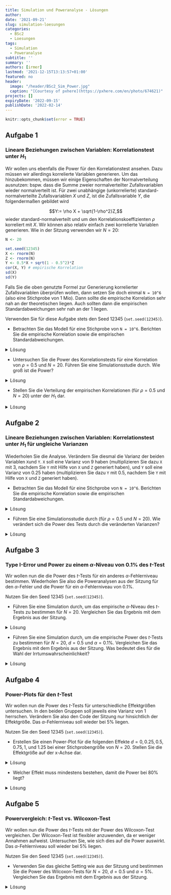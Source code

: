 ```yaml
---
title: Simulation und Poweranalyse - Lösungen
author: 
date: '2021-09-21'
slug: simulation-loesungen
categories:
  - BSc2
  - Loesungen
tags:
  - Simulation
  - Poweranalyse
subtitle: ''
summary: ''
authors: [irmer]
lastmod: '2021-12-15T13:13:57+01:00'
featured: no
header:
  image: "/header/BSc2_Sim_Power.jpg"
  caption: "[Courtesy of pxhere](https://pxhere.com/en/photo/674621)"
projects: []
expiryDate: '2022-09-15'
publishDate: '2022-02-14'
---
```


```r
knitr::opts_chunk$set(error = TRUE)
```


## Aufgabe 1
### Lineare Beziehungen zwischen Variablen: Korrelationstest unter $H_1$
Wir wollen uns ebenfalls die Power für den Korrelationstest ansehen. Dazu müssen wir allerdings korrelierte Variablen generieren. Um das hinzubekommen, müssen wir einige Eigenschaften der Normalverteilung ausnutzen: bspw. dass die Summe zweier normalverteilter Zufallsvariablen wieder normalverteilt ist. Für zwei unabhängige (unkorrelierte) standard-normalverteilte Zufallsvariablen $X$ und $Z$, ist die Zufallsvariable $Y$, die folgendermaßen gebildet wird

$$Y:= \rho X + \sqrt{1-\rho^2}Z,$$
wieder standard-normalverteilt und um den Korrelationskoeffizienten $\rho$ korreliert mit $X$. Wir können also relativ einfach zwei korrelierte Variablen generieren. Wie in der Sitzung verwenden wir $N=20$:

```r
N <- 20

set.seed(12345)
X <- rnorm(N)
Z <- rnorm(N)
Y <- 0.5*X + sqrt(1 - 0.5^2)*Z
cor(X, Y) # empirische Korrelation
sd(X) 
sd(Y)
```

Falls Sie die oben genutzte Formel zur Generierung korrelierter Zufallsvariablen überprüfen wollen, dann setzen Sie doch einmal `N = 10^6` (also eine Stichprobe von 1 Mio). Dann sollte die empirische Korrelation sehr nah an der theoretischen liegen. Auch sollten dann die empirischen Standardabweichungen sehr nah an der 1 liegen.

Verwenden Sie für diese Aufgabe stets den Seed 12345 (`set.seed(12345)`).

* Betrachten Sie das Modell für eine Stichprobe von `N = 10^6`. Berichten Sie die empirische Korrelation sowie die empirischen Standardabweichungen.

<details><summary>Lösung</summary>
```r
N <- 10^6

set.seed(12345)
X <- rnorm(N)
Z <- rnorm(N)
Y <- 0.5*X + sqrt(1 - 0.5^2)*Z
cor(X, Y) # empirische Korrelation
sd(X) 
sd(Y)
```

Die Korrelation liegt bei $\hat{\rho}_{XY}=$`r round(cor(X, Y), 4)` und liegt damit sehr nah an der theoretischen (wahren) 0.5. Die beiden Standardabweichungen liegen bei $\hat{\sigma}_X=$ `r round(sd(X), 4)` und  $\hat{\sigma}_Y=$ `r round(sd(Y), 4)` und damit beide sehr nah an der theoretischen (wahren) 1.

</details>


* Untersuchen Sie die Power des Korrelationstests für eine Korrelation von $\rho=0.5$ und $N = 20$. Führen Sie eine Simulationsstudie durch. Wie groß ist die Power?

<details><summary>Lösung</summary>
```r
N <- 20
set.seed(12345)
pcor_H1 <- replicate(n = 10000, expr = {X <- rnorm(N)
                                        Z <- rnorm(N)
                                        Y <- 0.5*X + sqrt(1 - 0.5^2)*Z
                                        cortestH1 <- cor.test(X, Y)
                                        cortestH1$p.value})
mean(pcor_H1 < 0.05) # empirische Power
```

Die Power des Korrelationstests für eine Korrelation von 0.5 für $N=20$ liegt bei `r mean(pcor_H1 < 0.05)*100`%.

</details>



* Stellen Sie die Verteilung  der empirischen Korrelationen (für $\rho=0.5$ und $N=20$) unter der $H_1$ dar.


<details><summary>Lösung</summary>
```r
set.seed(12345)
cors_H1 <- replicate(n = 10000, expr = {X <- rnorm(N)
                                        Z <- rnorm(N)
                                        Y <- 0.5*X + sqrt(1 - 0.5^2)*Z
                                        cor(X, Y)})
summary(cors_H1)
hist(cors_H1, breaks = 50)
```
Die Verteilung der Korrelationen ist nicht normalverteilt. Die Verteilung ist links-schief/rechts-steil. Wir erkennen, dass Korrelationen zwischen `r round(min(cors_H1), 4)` und `r round(max(cors_H1), 4)` liegen. Die mittlere Korrelation liegt bei `r round(mean(cors_H1), 4)`, der Median der Korrelationen liegt bei `r round(median(cors_H1), 4)`. Die zentralen Tendenzen liegt also sehr nah an der theoretischen Korrelation von 0.5.

</details>


## Aufgabe 2
### Lineare Beziehungen zwischen Variablen: Korrelationstest unter $H_1$ für ungleiche Varianzen

Wiederholen Sie die Analyse. Verändern Sie diesmal die Varianz der beiden Variablen `X`und `Y`. `X` soll eine Varianz von 9 haben (multiplizieren Sie dazu `X` mit 3, nachdem Sie `Y` mit Hilfe von `X` und `Z` generiert haben), und `Y` soll eine Varianz von 0.25 haben (multiplizieren Sie dazu `Y` mit 0.5, nachdem Sie `Y` mit Hilfe von `X` und `Z` generiert haben). 

* Betrachten Sie das Modell für eine Stichprobe von `N = 10^6`. Berichten Sie die empirische Korrelation sowie die empirischen Standardabweichungen.

<details><summary>Lösung</summary>
```r
N <- 10^6

set.seed(12345)
X <- rnorm(N)
Z <- rnorm(N)
Y <- 0.5*X + sqrt(1 - 0.5^2)*Z
X_new <- 3*X
Y_new <- 0.5*Y
cor(X_new, Y_new) # empirische Korrelation
sd(X_new) 
sd(Y_new)
```

Die Korrelation liegt bei $\hat{\rho}_{X_\text{new}Y_\text{new}}=$`r round(cor(X_new, Y_new), 4)` und liegt damit sehr nah an der theoretischen (wahren) 0.5. Insbesondere ist diese Korrelation gleich der Korrelation zwischen X und Y von oben! Das liegt daran, dass die Varianz die Korrelation nicht beeinflusst. Die beiden Standardabweichungen liegen bei $\hat{\sigma}_{X_\text{new}}=$ `r round(sd(X_new), 4)` und  $\hat{\sigma}_{Y_\text{new}}=$ `r round(sd(Y_new), 4)` und damit beide sehr nah an der theoretischen (wahren) dran. Diese entsprechen gerade den Vorfaktoren, die wir dran multipliziert haben. Also 3 für $X_\text{new}$ und 0.5 für $Y_\text{new}$.

</details>


* Führen Sie eine Simulationsstudie durch (für $\rho=0.5$ und $N=20$). Wie verändert sich die Power des Tests durch die veränderten Varianzen?


<details><summary>Lösung</summary>
```r
N <- 20
set.seed(12345)
pcor_H1_new <- replicate(n = 10000, expr = {X <- rnorm(N)
                                            Z <- rnorm(N)
                                            Y <- 0.5*X + sqrt(1 - 0.5^2)*Z
                                            X_new <- 3*X
                                            Y_new <- 0.5*Y
                                            cortestH1 <- cor.test(X_new, Y_new)
                                            cortestH1$p.value})
mean(pcor_H1_new < 0.05) # empirische Power
```

Die Power des Korrelationstests für eine Korrelation von 0.5 für $N=20$ und Variablen mit Varianzen von 9 und 0.25 liegt bei `r mean(pcor_H1_new < 0.05)*100`%. Diese Power ist identisch zur Power zuvor. Das zeigt uns, dass die Power des Korrelationstests unter Voraussetzung der Normalverteilung nur von der Korrelationsgröße, aber nicht von der Varianz der Variablen, abhängt. (Natürlich dürfen wir nicht eine Variable mit 0 multiplizieren, da das zu einer Konstanten führt, die immer eine Korrelation von 0 mit allen anderen Zufallsvariablen hat.)

</details>


## Aufgabe 3
### Type I-Error und Power zu einem $\alpha$-Niveau von $0.1\%$ des $t$-Test

Wir wollen nun die die Power des $t$-Tests für ein anderes $\alpha$-Fehlerniveau bestimmen. Wiederholen Sie also die Poweranalysen aus der Sitzung für den $\alpha$-Fehler und die Power für ein $\alpha$-Fehlerniveau von $0.1\%$.

Nutzen Sie den Seed 12345 (`set.seed(12345)`).

* Führen Sie eine Simulation durch, um das empirische $\alpha$-Niveau des $t$-Tests zu bestimmen für $N=20$. Vergleichen Sie das Ergebnis mit dem Ergebnis aus der Sitzung.

<details><summary>Lösung</summary>

```r
N <- 20
set.seed(12345)
pt_H0 <- replicate(n = 10000, expr = {X <- rnorm(N)
                                      Y <- rnorm(N) 
                                      ttestH1 <- t.test(X, Y, var.equal = TRUE)
                                      ttestH1$p.value})
mean(pt_H0 < 0.001) # empirischer Alpha-Fehler
```
Der empirische $\alpha$-Fehler liegt bei `r mean(mean(pt_H0 < 0.001))*100`% und liegt damit sehr nah an dem vorgegebenem Niveau von $\alpha = 0.1\%$. In der Sitzung hatten wir einen empirischen $\alpha$-Fehler, der sehr nah an den theoretischen $5\%$ lag. Der Unterschied ist zu erwarten, da wir das vorgegebene $\alpha$-Fehlerniveau verändert haben!


</details>


* Führen Sie eine Simulation durch, um die empirische Power des $t$-Tests zu bestimmen für $N=20$, $d = 0.5$ und $\alpha = 0.1\%$. Vergleichen Sie das Ergebnis mit dem Ergebnis aus der Sitzung. Was bedeutet dies für die Wahl der Irrtumswahrscheinlichkeit?

<details><summary>Lösung</summary>

```r
set.seed(12345)
pt_H1 <- replicate(n = 10000, expr = {X <- rnorm(N)
                                      Y <- rnorm(N) + 0.5
                                      ttestH1 <- t.test(X, Y, var.equal = TRUE)
                                      ttestH1$p.value})
mean(pt_H1 < 0.001) # empirische Power
```
Die empirische Power liegt bei `r mean(pt_H1 < 0.001)*100`%. Dieser Wert fällt nun deutlich geringer aus, als die `r mean(pt_H1 < 0.05)*100`%, die wir in der Sitzung beobachtet hatten. Dies zeigt nochmal deutlich auf, dass wenn wir unsere Irrtumswahrscheinlichkeit drastisch reduzieren wollen, wir in Kauf nehmen, dass die Power einen Effekt zu finden, wenn dieser da ist, deutlich eingeschränkt wird!

Sie können sich die Power auch für andere Irrtumswahrscheinlichkeiten anschauen, indem Sie die `0.001` ersetzen durch Ihre gewünschte Irrtumswahrscheinlichkeit!

</details>


## Aufgabe 4
### Power-Plots für den $t$-Test

Wir wollen nun die Power des $t$-Tests für unterschiedliche Effektgrößen untersuchen. In den beiden Gruppen soll jeweils eine Varianz von 1 herrschen. Verändern Sie also den Code der Sitzung nur hinsichtlich der Effektgröße. Das $\alpha$-Fehlerniveau soll wieder bei $5\%$ liegen.

Nutzen Sie den Seed 12345 (`set.seed(12345)`).

* Erstellen Sie einen Power-Plot für die folgenden Effekte $d = 0, 0.25, 0.5, 0.75, 1,$ und $1.25$ bei einer Stichprobengröße von $N = 20$. Stellen Sie die Effektgröße auf der x-Achse dar.


<details><summary>Lösung</summary>

```r
set.seed(12345)
pt_H1_0 <- replicate(n = 10000, expr = {X <- rnorm(20)
                                        Y <- rnorm(20) 
                                        ttestH1 <- t.test(X, Y, var.equal = TRUE)
                                        ttestH1$p.value})
pt_H1_0.25 <- replicate(n = 10000, expr = {X <- rnorm(20)
                                           Y <- rnorm(20) + 0.25 
                                           ttestH1 <- t.test(X, Y, var.equal = TRUE)
                                           ttestH1$p.value})
pt_H1_0.5 <- replicate(n = 10000, expr = {X <- rnorm(20)
                                          Y <- rnorm(20) + 0.5 
                                          ttestH1 <- t.test(X, Y, var.equal = TRUE)
                                          ttestH1$p.value})
pt_H1_0.75 <- replicate(n = 10000, expr = {X <- rnorm(20)
                                           Y <- rnorm(20) + 0.75 
                                           ttestH1 <- t.test(X, Y, var.equal = TRUE)
                                           ttestH1$p.value})
pt_H1_1 <- replicate(n = 10000, expr = {X <- rnorm(20)
                                        Y <- rnorm(20) + 1 
                                        ttestH1 <- t.test(X, Y, var.equal = TRUE)
                                        ttestH1$p.value})
pt_H1_1.25 <- replicate(n = 10000, expr = {X <- rnorm(20)
                                           Y <- rnorm(20) + 1.25 
                                           ttestH1 <- t.test(X, Y, var.equal = TRUE)
                                           ttestH1$p.value})
t_power_d <- c(mean(pt_H1_0 < 0.05),
               mean(pt_H1_0.25 < 0.05),
               mean(pt_H1_0.5 < 0.05),
               mean(pt_H1_0.75 < 0.05),
               mean(pt_H1_1 < 0.05),
               mean(pt_H1_1.25 < 0.05))
Ds <- seq(0, 1.25, 0.25)
plot(x = Ds, y = t_power_d, type = "b", main = "Power vs. d")
```

Dem Plot ist zu entnehmen, dass die Power mit steigender Effektgröße ansteigt. 

</details>


* Welcher Effekt muss mindestens bestehen, damit die Power bei $80\%$ liegt?

<details><summary>Lösung</summary>

Diesem Plot ist nun zu entnehmen, dass eine Mittelwertsdifferenz von größer 0.8 nötig ist, damit die Power hinreichend groß ist. Außerdem wird in diesem Plot auch ersichtlich, dass wenn die Mittelwertsdifferenz 0 ist, dann sind wir gerade im Fall der $H_0$ gelandet. Die Power sollte hier dann nur bei $5\%$ liegen. Falls wir negative Mittelwertsdifferenzen gewählt hätten, dann wäre der Plot identisch, nur an der x-Achse gespiegelt. 

</details>

## Aufgabe 5
### Powervergleich: $t$-Test vs. Wilcoxon-Test

Wir wollen nun die Power des $t$-Tests mit der Power des Wilcoxon-Test vergleichen. Der Wilcoxon-Test ist flexibler anzuwenden, da er weniger Annahmen aufweist. Untersuchen Sie, wie sich dies auf die Power auswirkt. Das $\alpha$-Fehlerniveau soll wieder bei $5\%$ liegen.

Nutzen Sie den Seed 12345 (`set.seed(12345)`).

* Verwenden Sie das gleiche Setting wie aus der Sitzung und bestimmen Sie die Power des Wilcoxon-Tests für $N=20$, $d = 0.5$ und $\alpha = 5\%$. Vergleichen Sie das Ergebnis mit dem Ergebnis aus der Sitzung. 

<details><summary>Lösung</summary>

```r
N <- 20
set.seed(12345)
pt_H1_t <- replicate(n = 10000, expr = {X <- rnorm(N)
                                      Y <- rnorm(N) + 0.5
                                      ttestH1 <- t.test(X, Y, var.equal = TRUE)
                                      ttestH1$p.value})
mean(pt_H1_t < 0.05) # empirische Power des t-Tests

set.seed(12345)
pt_H1_W <- replicate(n = 10000, expr = {X <- rnorm(N)
                                      Y <- rnorm(N) + 0.5
                                      wilcoxonH1 <- wilcox.test(X, Y)
                                      wilcoxonH1$p.value})
mean(pt_H1_W < 0.05) # empirische Power des Wilcoxon-Tests
```
Die empirische Power liegt des $t$-Tests liegt bei `r mean(pt_H1_t < 0.05)*100`%.
Die empirische Power liegt des Wilcoxon-Tests liegt bei `r mean(pt_H1_W < 0.05)*100`%. Damit fällt die Power des Wilcoxon-Test marginal geringer aus, als die des $t$-Tests. Dies lässt sich dadurch erklären, dass die Intervallskala mehr statistische Informationen trägt. Allerdings ist der $t$-Test anfälliger gegen Verstöße von Modellannahmen!

Bspw. mit solchen Fragen beschäftigen sich Methodiker aus verschiedensten Disziplinen. Wenn Sie sich dafür interessieren, fragen Sie doch gerne in einer der beiden Abteilungen nach!

</details>
 

